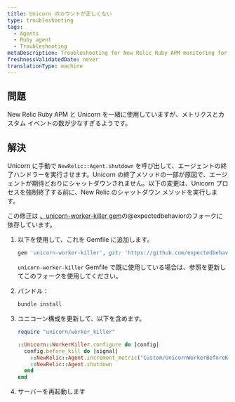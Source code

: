 ```yaml
---
title: Unicorn のカウントが正しくない
type: troubleshooting
tags:
  - Agents
  - Ruby agent
  - Troubleshooting
metaDescription: Troubleshooting for New Relic Ruby APM monitoring for use of Unicorn when metric and custom event metrics seem too low.
freshnessValidatedDate: never
translationType: machine
---
```


## 問題

New Relic Ruby APM と Unicorn を一緒に使用していますが、メトリクスとカスタム イベントの数が少なすぎるようです。

## 解決

Unicorn に手動で `NewRelic::Agent.shutdown` を呼び出して、エージェントの終了ハンドラーを実行させます。Unicorn の終了メソッドの一部が原因で、エージェントが期待どおりにシャットダウンされません。以下の変更は、Unicorn プロセスを強制終了する前に、New Relic のシャットダウン メソッドを実行します。

この修正は [](https://github.com/expectedbehavior)[、unicorn-worker-killer gem](https://github.com/expectedbehavior/unicorn-worker-killer)の@expectedbehaviorのフォークに依存しています。

1. 以下を使用して、これを Gemfile に追加します。

   ```ruby
   gem 'unicorn-worker-killer', git: 'https://github.com/expectedbehavior/unicorn-worker-killer'
   ```

   `unicorn-worker-killer` Gemfile で既に使用している場合は、参照を更新してこのフォークを使用してください。

2. バンドル：

   ```sh
   bundle install
   ```

3. ユニコーン構成を更新して、以下を含めます。

   ```ruby
   require "unicorn/worker_killer"

   ::Unicorn::WorkerKiller.configure do |config|
     config.before_kill do |signal|
       ::NewRelic::Agent.increment_metric("Custom/UnicornWorkerBeforeKillSignal/#{signal}")
       ::NewRelic::Agent.shutdown
     end
   end
   ```

4. サーバーを再起動します